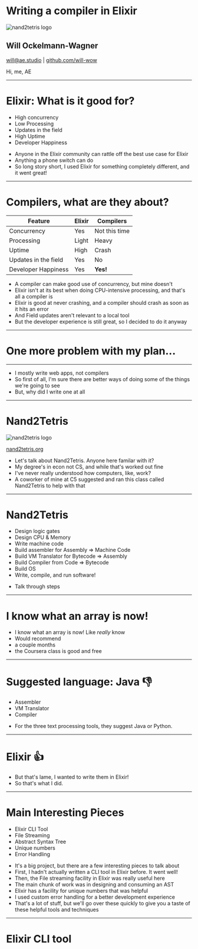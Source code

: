 




<Head>

<title>Compiler in Elixir</title>

</Head>

# Writing a compiler in Elixir

<Img alt="nand2tetris logo" src={nand2tetris} />

## Will Ockelmann-Wagner

will@ae.studio | [github.com/will-wow](http://github.com/will-wow)

<Notes>

Hi, me, AE

</Notes>

---

# Elixir: What is it good for?

- High concurrency
- Low Processing
- Updates in the field
- High Uptime
- Developer Happiness

<Notes>

- Anyone in the Elixir community can rattle off the best use case for Elixir
- Anything a phone switch can do
- So long story short, I used Elixir for something completely different, and it went great!

</Notes>

---

# Compilers, what are they about?

| Feature              | Elixir | Compilers     |
| -------------------- | ------ | ------------- |
| Concurrency          | Yes    | Not this time |
| Processing           | Light  | Heavy         |
| Uptime               | High   | Crash         |
| Updates in the field | Yes    | No            |
| Developer Happiness  | Yes    | **Yes!**      |

<Notes>

- A compiler can make good use of concurrency, but mine doesn't
- Elixir isn't at its best when doing CPU-intensive processing, and that's all a compiler is
- Elixir is good at never crashing, and a compiler should crash as soon as it hits an error
- And Field updates aren't relevant to a local tool
- But the developer experience is still great, so I decided to do it anyway

</Notes>

---

# One more problem with my plan...

---

<BgImage src={jim} backgroundColor={theme.colors.background} />

<Notes>

- I mostly write web apps, not compilers
- So first of all, I'm sure there are better ways of doing some of the things we're going to see
- But, why did I write one at all

</Notes>

---

# Nand2Tetris

<Img alt="nand2tetris logo" src={nand2tetris} />

[nand2tetris.org](https://www.nand2tetris.org)

<Notes>

- Let's talk about Nand2Tetris. Anyone here familar with it?
- My degree's in econ not CS, and while that's worked out fine
- I've never really understood how computers, like, work?
- A coworker of mine at C5 suggested and ran this class called Nand2Tetris to help with that

</Notes>

---

# Nand2Tetris

- Design logic gates
- Design CPU & Memory
- Write machine code
- Build assembler for Assembly => Machine Code 
- Build VM Translator for Bytecode => Assembly
- Build Compiler from Code => Bytecode
- Build OS
- Write, compile, and run software!

<Notes>

- Talk through steps

</Notes>

---

# I know what an array is now!

<Notes>

- I know what an array is now! Like _really_ know
- Would recommend
- a couple months
- the Coursera class is good and free

</Notes>

---

# Suggested language: Java :-1:

- Assembler
- VM Translator
- Compiler

<Notes>

- For the three text processing tools, they suggest Java or Python.

</Notes>

---

# Elixir :+1:

<Notes>

- But that's lame, I wanted to write them in Elixir!
- So that's what I did. 

</Notes>

---

# Main Interesting Pieces

- Elixir CLI Tool
- File Streaming
- Abstract Syntax Tree
- Unique numbers
- Error Handling

<Notes>

- It's a big project, but there are a few interesting pieces to talk about
- First, I hadn't actually written a CLI tool in Elixir before. It went well!
- Then, the File streaming facility in Elixir was really useful here
- The main chunk of work was in designing and consuming an AST
- Elixir has a facility for unique numbers that was helpful
- I used custom error handling for a better development experience
- That's a lot of stuff, but we'll go over these quickly to give you a taste of these helpful tools and techniques

</Notes>

---

# Elixir CLI tool 